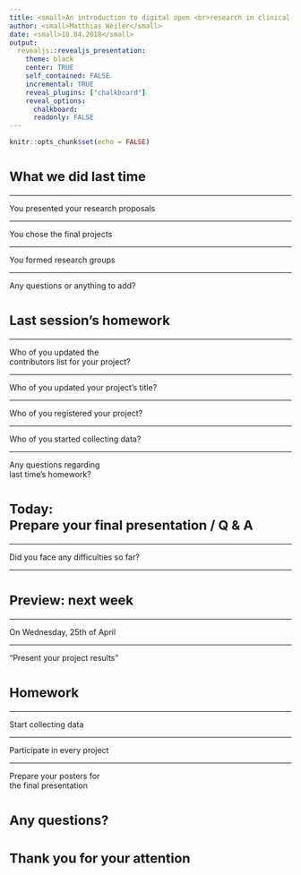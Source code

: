 ```yaml
---
title: <small>An introduction to digital open <br>research in clinical psychology</small>
author: <small>Matthias Weiler</small>
date: <small>18.04.2018</small>
output:
  revealjs::revealjs_presentation:
    theme: black
    center: TRUE
    self_contained: FALSE
    incremental: TRUE
    reveal_plugins: ["chalkboard"]
    reveal_options:
      chalkboard: 
      readonly: FALSE
---
```


```r
knitr::opts_chunk$set(echo = FALSE)
```

# <small> What we did last time</small>

----

You presented your research proposals

----

You chose the final projects

----

You formed research groups

----

Any questions or anything to add?

# <small>Last session's homework</small>

----

Who of you updated the <br>
contributors list for your project?

----

Who of you updated your project's title?

----

Who of you registered your project?

----

Who of you started collecting data?

----

Any questions regarding <br>
last time's homework?

# <small>Today:<br>Prepare your final presentation / Q & A</small>

----

Did you face any difficulties so far?

----

# <small>Preview: next week</small>

----

On Wednesday, 25th of April

----

"Present your project results"

# <small>Homework</small>

----

Start collecting data

----

Participate in every project

----

Prepare your posters for <br>
the final presentation

# <small>Any questions?</small>

# <small>Thank you for your attention</small>
